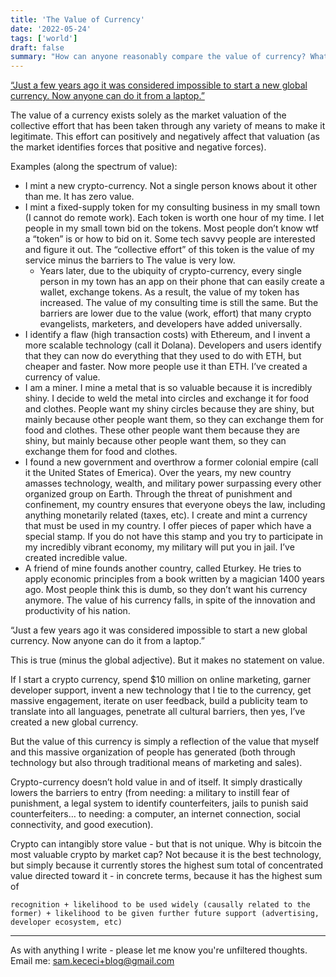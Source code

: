 ```yaml
---
title: 'The Value of Currency'
date: '2022-05-24'
tags: ['world']
draft: false
summary: "How can anyone reasonably compare the value of currency? What does value mean?"
---
```


[“Just a few years ago it was considered impossible to start a new global currency. Now anyone can do it from a laptop.”](https://1729.com/)

The value of a currency exists solely as the market valuation of the collective effort that has been taken through any variety of means to make it legitimate. This effort can positively and negatively affect that valuation (as the market identifies forces that positive and negative forces).

Examples (along the spectrum of value):

- I mint a new crypto-currency. Not a single person knows about it other than me. It has zero value.
- I mint a fixed-supply token for my consulting business in my small town (I cannot do remote work). 
Each token is worth one hour of my time. I let people in my small town bid on the tokens. Most people don’t know wtf a “token” is or how to bid on it. 
Some tech savvy people are interested and figure it out. The “collective effort” of this token is the value of my service minus the barriers to The value is very low.
    - Years later, due to the ubiquity of crypto-currency, every single person in my town has an app on their phone that can easily create a wallet, exchange tokens. 
    As a result, the value of my token has increased. The value of my consulting time is still the same. 
    But the barriers are lower due to the value (work, effort) that many crypto evangelists, marketers, and developers have added universally.
- I identify a flaw (high transaction costs) with Ethereum, and I invent a more scalable technology (call it Dolana). 
Developers and users identify that they can now do everything that they used to do with ETH, but cheaper and faster. Now more people use it than ETH. I’ve created a currency of value.
- I am a miner. I mine a metal that is so valuable because it is incredibly shiny. I decide to weld the metal into circles and exchange it for food and clothes. 
People want my shiny circles because they are shiny, but mainly because other people want them, so they can exchange them for food and clothes. 
These other people want them because they are shiny, but mainly because other people want them, so they can exchange them for food and clothes.
- I found a new government and overthrow a former colonial empire (call it the United States of Emerica). Over the years, my new country amasses technology, wealth, and military power surpassing every other organized group on Earth. 
Through the threat of punishment and confinement, my country ensures that everyone obeys the law, including anything monetarily related (taxes, etc). I create and mint a currency that must be used in my country. I offer pieces of paper which have a special stamp. 
If you do not have this stamp and you try to participate in my incredibly vibrant economy, my military will put you in jail. I’ve created incredible value.
- A friend of mine founds another country, called Eturkey. He tries to apply economic principles from a book written by a magician 1400 years ago. Most people think this is dumb, so they don’t want his currency anymore. 
The value of his currency falls, in spite of the innovation and productivity of his nation.

“Just a few years ago it was considered impossible to start a new global currency. Now anyone can do it from a laptop.”

This is true (minus the global adjective). But it makes no statement on value.

If I start a crypto currency, spend $10 million on online marketing, garner developer support, invent a new technology that I tie to the currency, get massive engagement, iterate on user feedback, build a publicity team to translate into all languages, penetrate all cultural barriers, then yes, I’ve created a new global currency.

But the value of this currency is simply a reflection of the value that myself and this massive organization of people has generated (both through technology but also through traditional means of marketing and sales). 

Crypto-currency doesn’t hold value in and of itself. 
It simply drastically lowers the barriers to entry 
(from needing: a military to instill fear of punishment, a legal system to identify counterfeiters, jails to punish said counterfeiters… to needing: a computer, an internet connection, social connectivity, and good execution).

Crypto can intangibly store value - but that is not unique. 
Why is bitcoin the most valuable crypto by market cap? 
Not because it is the best technology, but simply because it currently stores the highest sum total of concentrated value directed toward it - in concrete terms, because it has the highest sum of
```
recognition + likelihood to be used widely (causally related to the former) + likelihood to be given further future support (advertising, developer ecosystem, etc)
```

---
As with anything I write - please let me know you're unfiltered thoughts. Email me: sam.kececi+blog@gmail.com